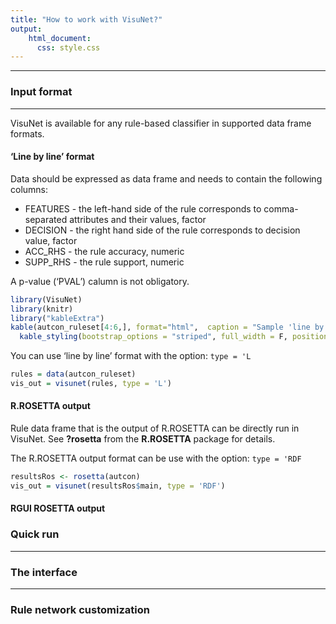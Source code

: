```yaml
---
title: "How to work with VisuNet?"
output:
    html_document:
      css: style.css
---
```


***

### Input format
 
***


VisuNet is available for any rule-based classifier in supported data frame formats.

#### 'Line by line' format

Data should be expressed as data frame and needs to contain the following columns:

* FEATURES - the left-hand side of the rule corresponds to comma-separated attributes and their values, factor 
* DECISION - the right hand side of the rule corresponds to decision value, factor
* ACC_RHS - the rule accuracy, numeric 
* SUPP_RHS - the rule support, numeric

A p-value ('PVAL') calumn is not obligatory.

```r
library(VisuNet)
library(knitr)
library("kableExtra")
kable(autcon_ruleset[4:6,], format="html",  caption = "Sample 'line by line' data frame") %>%
  kable_styling(bootstrap_options = "striped", full_width = F, position = "left")
```


You can use 'line by line' format with the option:
``` type = 'L```


```r
rules = data(autcon_ruleset)
vis_out = visunet(rules, type = 'L')
```

#### R.ROSETTA output

Rule data frame that is the output of R.ROSETTA can be directly run in VisuNet. See **?rosetta** from the **R.ROSETTA** package for details.

The R.ROSETTA output format can be use with the option:
``` type = 'RDF```

```r
resultsRos <- rosetta(autcon)
vis_out = visunet(resultsRos$main, type = 'RDF')
```

#### RGUI ROSETTA output



### Quick run

***

### The interface

***

### Rule network customization